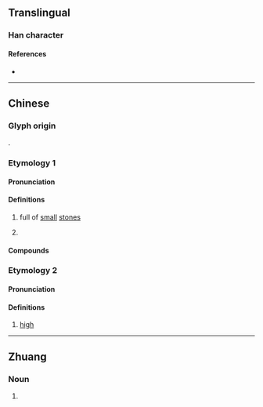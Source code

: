 {{character info/new}}
==Translingual==

===Han character===
{{Han char|rn=46|rad=山|as=11|sn=14|four=|canj=GKU,QKU|ids=⿱敖山}}

====References====
* {{Han ref|kx=0318.310|dkj=08414|dj=0619.020|hdz=10792.200|uh=5D85|ud=23941}}

----

==Chinese==

===Glyph origin===
{{Han etym}}
{{Han compound|敖|山|c1=p|c2=s|t2=mountain|ls=psc}}.

===Etymology 1===
{{zh-forms}}

====Pronunciation====
{{zh-pron
|m=áo
|c=ngou4
|mn=xm,zz:gô/qz:ngô͘
|mn-t=ngao5
|w=3ngau
|mc=y
|oc=y
|cat=pn
}}

====Definitions====
{{zh-hanzi}}

# {{zh-hg}} {{lb|zh|of a [[mountain]]}} full of [[small]] [[stone]]s
# {{zh-div|山}} {{n-g|Name of a mountain in Guangdong.}}

====Compounds====
{{zh-der|嶅陰}}

===Etymology 2===
{{zh-forms}}

====Pronunciation====
{{zh-pron
|m=ào
|mc=
|oc=
|cat=a
}}

====Definitions====
{{zh-hanzi}}

# {{zh-hg}} {{lb|zh|of a [[mountain]]}} [[high]]

----

==Zhuang==

===Noun===
{{za-head|noun}}

# {{za-sawndip form of|ngaux}}
